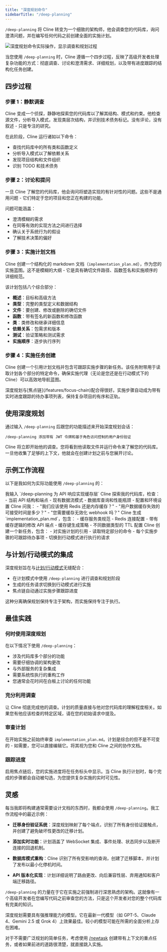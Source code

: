 ```yaml
---
title: "深度规划命令"
sidebarTitle: "/deep-planning"
---
```


`/deep-planning` 将 Cline 转变为一个细致的架构师，他会调查您的代码库，询问澄清问题，并在编写任何代码之前创建全面的实施计划。 

<Frame>
	<img
		src="https://storage.googleapis.com/cline_public_images/docs/assets/deep-planning.png"
		alt="深度规划命令实际操作，显示调查和规划过程"
	/>
</Frame>

当您使用 `/deep-planning` 时，Cline 遵循一个四步过程，反映了高级开发者处理复杂功能的方式：彻底调查、讨论和澄清需求、详细规划，以及带有进度跟踪的结构化任务创建。

## 四步过程

### 步骤 1：静默调查

Cline 变成一个侦探，静静地探索您的代码库以了解其结构、模式和约束。他检查源文件，分析导入模式，发现类层次结构，并识别技术债务标记。没有评论，没有叙述 - 只是专注的研究。

在此阶段，Cline 运行诸如以下命令：
- 查找代码库中的所有类和函数定义
- 分析导入模式以了解依赖关系
- 发现项目结构和文件组织
- 识别 TODO 和技术债务

### 步骤 2：讨论和提问

一旦 Cline 了解您的代码库，他会询问将塑造实现的有针对性的问题。这些不是通用问题 - 它们特定于您的项目和您正在构建的功能。

问题可能涵盖：
- 澄清模糊的需求
- 在同等有效的实现方法之间进行选择
- 确认关于系统行为的假设
- 了解技术决策的偏好

### 步骤 3：实施计划文档

Cline 创建一个结构化的 markdown 文档（`implementation_plan.md`），作为您的实施蓝图。这不是模糊的大纲 - 它是具有确切文件路径、函数签名和实施顺序的详细规范。

该计划包括八个综合部分：
- **概述**：目标和高级方法
- **类型**：完整的类型定义和数据结构
- **文件**：要创建、修改或删除的确切文件
- **函数**：带有签名的新函数和修改函数
- **类**：类修改和继承详细信息
- **依赖关系**：包需求和版本
- **测试**：验证策略和测试需求
- **实施顺序**：逐步执行序列

### 步骤 4：实施任务创建

Cline 创建一个引用计划文档并包含可跟踪实施步骤的新任务。该任务附带用于读取计划各个部分的特定命令，确保实施代理（无论是您还是在行动模式下的 Cline）可以高效地导航蓝图。

<Tip>
  深度规划与[焦点链](/features/focus-chain)配合得很好。实施步骤自动成为带有实时进度跟踪的待办事项列表，保持复杂项目的有序和正轨。
</Tip>

## 使用深度规划

通过输入 `/deep-planning` 后跟您的功能描述来开始深度规划会话：

```
/deep-planning 添加带有 JWT 令牌和基于角色访问控制的用户身份验证
```

Cline 将立即开始他的调查。您将看到他读取文件并运行命令来了解您的代码库。一旦他收集了足够的上下文，他就会在创建计划之前与您展开讨论。

## 示例工作流程

以下是我如何为实际功能使用 `/deep-planning` 的：

<Steps>
  <Step title="启动规划">
    我输入 `/deep-planning 为 API 响应实现缓存层`
  </Step>
  <Step title="静默调查">
    Cline 探索我的代码库，检查：
    - 当前 API 结构和端点
    - 现有数据流模式
    - 数据库查询和性能瓶颈
    - 配置和环境设置
  </Step>
  <Step title="有针对性讨论">
    Cline 问我：
    - "我们应该使用 Redis 还是内存缓存？"
    - "用户数据缓存失效的可接受时间是多少？"
    - "您需要缓存无效化 webhook 吗？"
  </Step>
  <Step title="计划创建">
    Cline 生成 `implementation_plan.md`，包含：
    - 缓存服务类规范
    - Redis 连接配置
    - 带有缓存逻辑的修改 API 端点
    - 缓存键生成策略
    - 不同数据类型的 TTL 配置
  </Step>
  <Step title="任务生成">
    Cline 创建一个新任务，包含：
    - 对实施计划的引用
    - 读取特定部分的命令
    - 每个实施步骤的可跟踪待办事项
    - 切换到行动模式进行执行的请求
  </Step>
</Steps>

## 与计划/行动模式的集成

深度规划旨在与[计划/行动模式](/features/plan-and-act)无缝配合：

- 在计划模式中使用 `/deep-planning` 进行调查和规划阶段
- 生成的任务请求切换到行动模式进行实施
- 焦点链自动通过实施步骤跟踪进度

这种分离确保规划保持专注于架构，而实施保持专注于执行。

## 最佳实践

### 何时使用深度规划

在以下情况下使用 `/deep-planning`：
- 涉及代码库多个部分的功能
- 需要仔细协调的架构更改
- 与外部服务的复杂集成
- 需要系统性执行的重构工作
- 您通常会花时间在白板上讨论的任何功能

### 充分利用调查

让 Cline 彻底完成他的调查。计划的质量直接与他对您代码库的理解程度相关。如果您有他应该检查的特定区域，请在您的初始请求中提及。

### 审查计划

在开始实施之前始终审查 `implementation_plan.md`。计划是综合的但不是不可变的 - 如需要，您可以直接编辑它。将其视为您和 Cline 之间的协作文档。

### 跟踪进度

启用焦点链后，您的实施进度将在任务标头中显示。当 Cline 执行计划时，每个完成的步骤都会自动被勾选，为您提供复杂实施的实时可见性。

## 灵感

每当我即将构建通常需要设计文档的东西时，我都会使用 `/deep-planning`。我工作流程中的最近示例：

- **迁移身份验证系统**：深度规划映射了每个端点，识别了所有身份验证接触点，并创建了避免破坏性更改的迁移计划。

- **添加实时功能**：计划涵盖了 WebSocket 集成、事件处理、状态同步以及断开连接的回退机制。

- **数据库模式重构**：Cline 识别了所有受影响的查询，创建了迁移脚本，并计划了发布以最小化停机时间。

- **API 版本化实现**：计划详细说明了路由更改、向后兼容性层、弃用通知和客户端迁移路径。

`/deep-planning` 的力量在于它在实施之前强制进行深思熟虑的架构。这就像有一个高级开发者在您编写代码之前审查您的方法，只是这个开发者对您的整个代码库有完美的知识。

<Note>
  深度规划需要具有强推理能力的模型。它在最新一代模型（如 GPT-5、Claude 4、Gemini 2.5 或 Grok 4）上效果最佳。较小的模型可能在所需的全面分析上存在困难。
</Note>

对于不需要广泛规划的简单任务，考虑使用 [/newtask](/features/slash-commands/new-task) 创建带有上下文的重点任务，或者如果前进的道路很清楚，就直接跳入实施。
